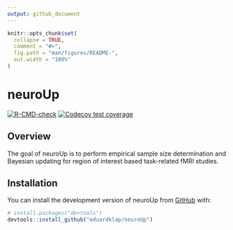 ```yaml
---
output: github_document
---
```


<!-- README.md is generated from README.Rmd. Please edit that file -->

```r
knitr::opts_chunk$set(
  collapse = TRUE,
  comment = "#>",
  fig.path = "man/figures/README-",
  out.width = "100%"
)
```

# neuroUp

<!-- badges: start -->
[![R-CMD-check](https://github.com/eduardklap/neuroUp/actions/workflows/R-CMD-check.yaml/badge.svg)](https://github.com/eduardklap/neuroUp/actions/workflows/R-CMD-check.yaml)
[![Codecov test coverage](https://codecov.io/gh/eduardklap/neuroUp/branch/main/graph/badge.svg)](https://app.codecov.io/gh/eduardklap/neuroUp?branch=main)
<!-- badges: end -->

## Overview

The goal of neuroUp is to perform empirical sample size determination and Bayesian updating for region of interest based task-related fMRI studies.

## Installation

You can install the development version of neuroUp from [GitHub](https://github.com/) with:

``` r
# install.packages("devtools")
devtools::install_github("eduardklap/neuroUp")
```
